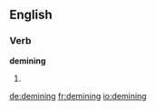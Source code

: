 ==English==

===Verb===
'''demining'''

# {{present participle of|[[demine]]}}

[[de:demining]]
[[fr:demining]]
[[io:demining]]